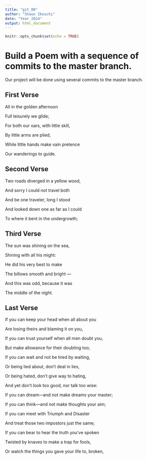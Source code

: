 ```yaml
---
title: "git_00"
author: "Shaun Ikeuchi"
date: "Year 2024"
output: html_document
---
```


```r
knitr::opts_chunk$set(echo = TRUE)
```
# Build a Poem with a sequence of commits to the master branch.
Our project will be done using several commits to the master branch.
<!-- Do not modify or change any text in "!--" bracketed areas such as this --- these are instructions to
you, if you change any of this the git program will notice it and compromise your git merging strategy !-->

## First Verse 
All in the golden afternoon 

Full leisurely we glide; 

For both our oars, with little skill, 

By little arms are plied, 

While little hands make vain pretence 

Our wanderings to guide. 

## Second Verse
Two roads diverged in a yellow wood,

And sorry I could not travel both

And be one traveler, long I stood 

And looked down one as far as I could

To where it bent in the undergrowth;

## Third Verse
The sun was shining on the sea, 

Shining with all his might: 

He did his very best to make 

The billows smooth and bright — 

And this was odd, because it was 

The middle of the night.

## Last Verse
<!--Put a short poem of your choice 8-20 lines,here!-->
If you can keep your head when all about you

Are losing theirs and blaming it on you,

If you can trust yourself when all men doubt you,

But make allowance for their doubting too;

If you can wait and not be tired by waiting,

Or being lied about, don’t deal in lies,

Or being hated, don’t give way to hating,

And yet don’t look too good, nor talk too wise:

If you can dream—and not make dreams your master;

If you can think—and not make thoughts your aim;

If you can meet with Triumph and Disaster

And treat those two impostors just the same;

If you can bear to hear the truth you’ve spoken

Twisted by knaves to make a trap for fools,

Or watch the things you gave your life to, broken,
